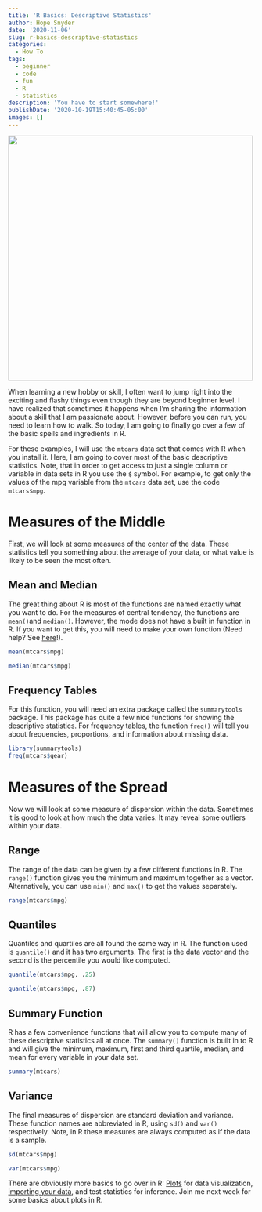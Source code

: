 ```yaml
---
title: 'R Basics: Descriptive Statistics'
author: Hope Snyder
date: '2020-11-06'
slug: r-basics-descriptive-statistics
categories:
  - How To
tags:
  - beginner
  - code
  - fun
  - R
  - statistics
description: 'You have to start somewhere!'
publishDate: '2020-10-19T15:40:45-05:00'
images: []
---
```


<img src="/image/simple_magic.jpg" width=500 class="center"/>

When learning a new hobby or skill, I often want to jump right into the exciting and flashy things even though they are beyond beginner level.  I have realized that sometimes it happens when I'm sharing the information about a skill that I am passionate about.  However, before you can run, you need to learn how to walk.  So today, I am going to finally go over a few of the basic spells and ingredients in R.

For these examples, I will use the `mtcars` data set that comes with R when you install it.  Here, I am going to cover most of the basic descriptive statistics.  Note, that in order to get access to just a single column or variable in data sets in R you use the `$` symbol.  For example, to get only the values of the mpg variable from the `mtcars` data set, use the code `mtcars$mpg`.

# Measures of the Middle

First, we will look at some measures of the center of the data.  These statistics tell you something about the average of your data, or what value is likely to be seen the most often.

## Mean and Median

The great thing about R is most of the functions are named exactly what you want to do.  For the measures of central tendency, the functions are `mean()`and `median()`.  However, the mode does not have a built in function in R.  If you want to get this, you will need to make your own function (Need help? See [here](https://realmagic.netlify.app/posts/the-heart-of-r-functions/)!).

```r
mean(mtcars$mpg)

median(mtcars$mpg)
```

## Frequency Tables

For this function, you will need an extra package called the `summarytools` package.  This package has quite a few nice functions for showing the descriptive statistics.  For frequency tables, the function `freq()` will tell you about frequencies, proportions, and information about missing data.

```r
library(summarytools)
freq(mtcars$gear)
```

# Measures of the Spread

Now we will look at some measure of dispersion within the data.  Sometimes it is good to look at how much the data varies.  It may reveal some outliers within your data.  

## Range

The range of the data can be given by a few different functions in R.  The `range()` function gives you the minimum and maximum together as a vector.  Alternatively, you can use `min()` and `max()` to get the values separately.

```r
range(mtcars$mpg)
```

## Quantiles

Quantiles and quartiles are all found the same way in R.  The function used is `quantile()` and it has two arguments.  The first is the data vector and the second is the percentile you would like computed.

```r
quantile(mtcars$mpg, .25)

quantile(mtcars$mpg, .87)
```

## Summary Function

R has a few convenience functions that will allow you to compute many of these descriptive statistics all at once.  The `summary()` function is built in to R and will give the minimum, maximum, first and third quartile, median, and mean for every variable in your data set.

```r
summary(mtcars)
```

## Variance

The final measures of dispersion are standard deviation and variance.  These function names are abbreviated in R, using `sd()` and `var()` respectively.  Note, in R these measures are always computed as if the data is a sample.  

```r
sd(mtcars$mpg)

var(mtcars$mpg)
```

</div></div>
There are obviously more basics to go over in R: [Plots](https://realmagic.netlify.app/posts/r-basics-plots/) for data visualization, [importing your data](https://realmagic.netlify.app/posts/importing-data-into-r/), and test statistics for inference. Join me next week for some basics about plots in R.  